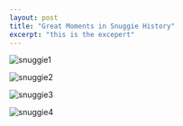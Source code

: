 ```yaml
---
layout: post
title: "Great Moments in Snuggie History"
excerpt: "this is the excepert"
---
```


![snuggie1](/assets/images/snuggie/snuggie1.jpg)

![snuggie2](/assets/images/snuggie/snuggie2.jpg)

![snuggie3](/assets/images/snuggie/snuggie3.jpg)

![snuggie4](/assets/images/snuggie/snuggie4.jpg)